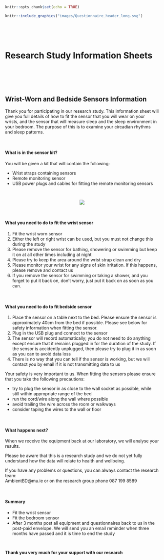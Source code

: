 
```r
knitr::opts_chunk$set(echo = TRUE)
```


```r
knitr::include_graphics("images/Questionnaire_header_long.svg")
```

<br><br> <br><!-- Add two line breaks -->

#  Research Study Information Sheets
&nbsp;  
&nbsp;  

&nbsp;   


##  Wrist-Worn and Bedside Sensors Information



Thank you for participating in our research study.  This information sheet will give you full details of how to fit the sensor that you will wear on your wrists, and the sensor that will measure sleep and the sleep environment in your bedroom.  The purpose of this is to examine your  circadian rhythms and sleep patterns.   

&nbsp;  

####  What is in the sensor kit?  
You will be given a kit that will contain the following:   

* Wrist straps containing sensors 
* Remote monitoring sensor 
* USB power plugs and cables for fitting the remote monitoring sensors   

&nbsp;  


<center>  
![](images/axivity_somnofy.svg)  
</center>  

<br>


####  What you need to do to fit the wrist sensor  
1. Fit the wrist worn sensor
2. Either the left or right wrist can be used, but you must not change this during the study
3.	Please remove the sensor for bathing, showering or swimming but keep it on at all other times including at night
4.	Please try to keep the area around the wrist strap clean and dry
5.	Please monitor your wrist for any signs of skin irritation.  If this happens, please remove and contact us
6.	If you remove the sensor for swimming or taking a shower, and you forget to put it back on, don't worry, just put it back on as soon as you can.  

&nbsp;  

####  What you need to do to fit bedside sensor  

1.	Place the sensor on a table next to the bed. Please ensure the sensor is approximately 40cm from the bed if possible. Please see below for safety information when fitting the sensor.  
2.	Plug in the USB plug and connect to the sensor  
3.	The sensor will record automatically; you do not need to do anything except ensure that it remains plugged in for the duration of the study.  If the sensor is accidently unplugged, then please try to plug it in as soon as you can to avoid data loss  
4.	There is no way that you can tell if the sensor is working, but we will contact you by email if it is not transmitting data to us  

Your safety is very important to us. When fitting the sensors please ensure that you take the following precautions:   

* try to plug the sensor in as close to the wall socket as possible, while still within appropriate range of the bed  
* run the cord/wire along the wall where possible 
* avoid trailing the wire across the room or walkways 
* consider taping the wires to the wall or floor   

&nbsp;  

####  What happens next?  
When we receive the equipment back at our laboratory, we will analyse your results.  

Please be aware that this is a research study and we do not yet fully understand how the data will relate to health and wellbeing.  

If you have any problems or questions, you can always contact the research team:  
AmbientBD@mu.ie or on the research group phone 087 199 8589  

&nbsp;  

####  Summary  

* Fit the wrist sensor  
* Fit the bedroom sensor  
* After 3 months post all equipment and questionnaires back to us in the post-paid envelope.  We will send you an email reminder when three months have passed and it is time to end the study   

&nbsp;  

<div align="center"> **Thank you very much for your support with our research** </div>
       
